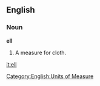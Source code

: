 ==English==

===Noun===

'''ell'''

#A measure for cloth.

[[Category:English:Units of Measure]]

[[it:ell]]